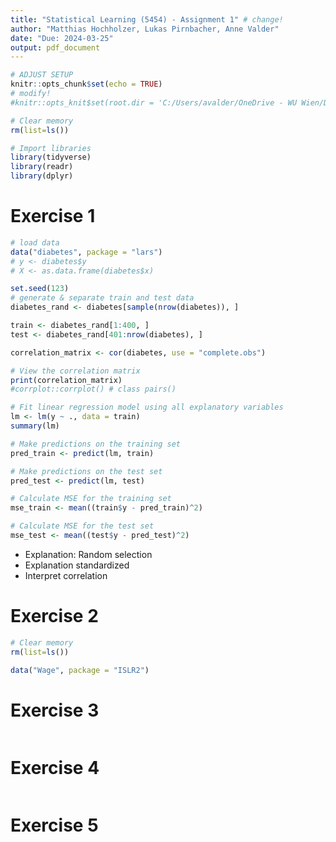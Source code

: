 ```yaml
---
title: "Statistical Learning (5454) - Assignment 1" # change! 
author: "Matthias Hochholzer, Lukas Pirnbacher, Anne Valder"
date: "Due: 2024-03-25"
output: pdf_document
---
```


```r
# ADJUST SETUP 
knitr::opts_chunk$set(echo = TRUE)
# modify! 
#knitr::opts_knit$set(root.dir = 'C:/Users/avalder/OneDrive - WU Wien/Documents/Study/SoSe_24/Statistical Learning/assignments/StatL_5454/A1')
```

<!-- This is an R Markdown document. Markdown is a simple formatting syntax for authoring HTML, PDF, and MS Word documents. For more details on using R Markdown see <http://rmarkdown.rstudio.com>. -->

<!-- When you click the **Knit** button a document will be generated that includes both content as well as the output of any embedded R code chunks within the document. You can embed an R code chunk like this: -->

<!-- Note that the `echo = FALSE` parameter was added to the code chunk to prevent printing of the R code that generated the plot. -->

```r
# Clear memory
rm(list=ls())
```

```r
# Import libraries
library(tidyverse)
library(readr)
library(dplyr)
```

# Exercise 1
```r
# load data 
data("diabetes", package = "lars")
# y <- diabetes$y
# X <- as.data.frame(diabetes$x)

set.seed(123)
# generate & separate train and test data 
diabetes_rand <- diabetes[sample(nrow(diabetes)), ]

train <- diabetes_rand[1:400, ]
test <- diabetes_rand[401:nrow(diabetes), ]

correlation_matrix <- cor(diabetes, use = "complete.obs")

# View the correlation matrix
print(correlation_matrix)
#corrplot::corrplot() # class pairs()

# Fit linear regression model using all explanatory variables
lm <- lm(y ~ ., data = train)
summary(lm)

# Make predictions on the training set
pred_train <- predict(lm, train)

# Make predictions on the test set
pred_test <- predict(lm, test)

# Calculate MSE for the training set
mse_train <- mean((train$y - pred_train)^2)

# Calculate MSE for the test set
mse_test <- mean((test$y - pred_test)^2)

```
- Explanation: Random selection
- Explanation standardized 
- Interpret correlation 

# Exercise 2
```r
# Clear memory
rm(list=ls())

data("Wage", package = "ISLR2")

```

# Exercise 3
```r

```

# Exercise 4
```r

```

# Exercise 5
```r

```




